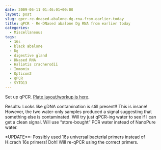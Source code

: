 ```yaml
---
date: 2009-06-11 01:46:01+00:00
layout: post
slug: qpcr-re-dnased-abalone-dg-rna-from-earlier-today
title: qPCR - Re-DNased abalone Dg RNA from earlier today
categories:
  - Miscellaneous
tags:
  - 16s
  - black abalone
  - Dg
  - digestive gland
  - DNased RNA
  - Haliotis cracherodii
  - Immomix
  - Opticon2
  - qPCR
  - SYTO13
---
```


Set up qPCR. [Plate layout/workup is here](https://eagle.fish.washington.edu/Arabidopsis/Notebook%20Workup%20Files/20090610-01.jpg).

Results: Looks like gDNA contamination is still present!! This is insane! However, the two water-only samples produced a signal suggesting that something else is contaminated. Will try just qPCR-ing water to see if I can get a clean signal. Will use "store-bought" PCR water instead of NanoPure water.

*UPDATE**: Possibly used 16s universal bacterial primers instead of H.crach 16s primers! Doh! Will re-qPCR using the correct primers.
